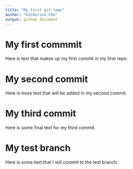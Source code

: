 ```yaml
---
title: "My first git repo"
author: "Katherine Cho"
output: github_document
---
```


# My first commmit

Here is text that makes up my first commit in my first repo.

# My second commit

Here is more text that will be added in my second commit.

# My third commit

Here is some final text for my third commit.

# My test branch

Here is some text that I will commit to the test branch.
